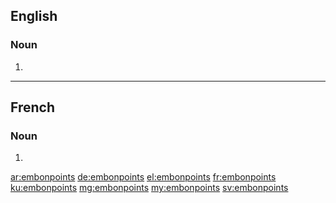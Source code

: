 ==English==

===Noun===
{{head|en|plural}}

# {{plural of|embonpoint|lang=en|nocat=1}}

----

==French==

===Noun===
{{head|fr|plural}}

# {{plural of|embonpoint|lang=fr|nocat=1}}

[[ar:embonpoints]]
[[de:embonpoints]]
[[el:embonpoints]]
[[fr:embonpoints]]
[[ku:embonpoints]]
[[mg:embonpoints]]
[[my:embonpoints]]
[[sv:embonpoints]]